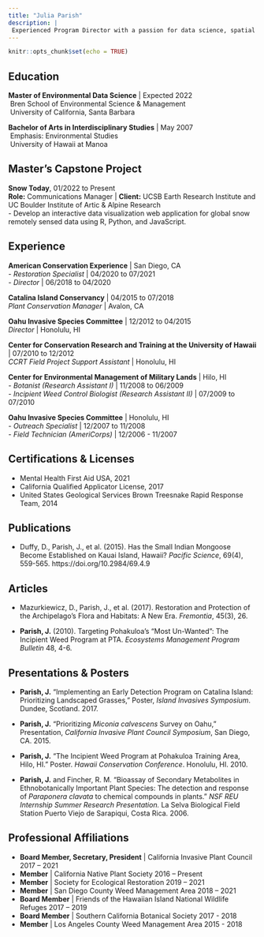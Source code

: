 ```yaml
---
title: "Julia Parish"
description: |
 Experienced Program Director with a passion for data science, spatial analysis, and conservation.
---
```


```r
knitr::opts_chunk$set(echo = TRUE)

```

## **Education**
**Master of Environmental Data Science** | Expected 2022
<br>&nbsp;Bren School of Environmental Science & Management
<br>&nbsp;University of California, Santa Barbara

**Bachelor of Arts in Interdisciplinary Studies** | May 2007
<br>&nbsp;Emphasis: Environmental Studies
<br>&nbsp;University of Hawaii at Manoa

## **Master's Capstone Project**
**Snow Today**, 01/2022 to Present<br>
**Role:** Communications Manager | **Client:** UCSB Earth Research Institute and UC Boulder Institute of Artic & Alpine Research<br> 
- Develop an interactive data visualization web application for global snow remotely sensed data using R, Python, and JavaScript. 

## **Experience**

**American Conservation Experience** | San Diego, CA
<br>- *Restoration Specialist* | 04/2020 to 07/2021
<br>- *Director* | 06/2018 to 04/2020

**Catalina Island Conservancy** | 04/2015 to 07/2018
<br>*Plant Conservation Manager* | Avalon, CA

**Oahu Invasive Species Committee** | 12/2012 to 04/2015<br>
*Director* | Honolulu, HI

**Center for Conservation Research and Training at the University of Hawaii** | 07/2010 to 12/2012<br>
*CCRT Field Project Support Assistant* | Honolulu, HI

**Center for Environmental Management of Military Lands** | Hilo, HI
<br>- *Botanist (Research Assistant I)* | 11/2008 to 06/2009
<br>- *Incipient Weed Control Biologist (Research Assistant II)* | 07/2009 to 07/2010

**Oahu Invasive Species Committee** | Honolulu, HI
<br>- *Outreach Specialist* | 12/2007 to 11/2008
<br>- *Field Technician (AmeriCorps)* | 12/2006 - 11/2007

## Certifications &  Licenses

- Mental Health First Aid USA, 2021<br>
- California Qualified Applicator License, 2017<br>
- United States Geological Services Brown Treesnake Rapid Response Team, 2014<br>

## Publications

- Duffy, D., Parish, J., et al. (2015). Has the Small Indian Mongoose Become Established on Kauai
Island, Hawaii? *Pacific Science*, 69(4), 559-565. https://doi.org/10.2984/69.4.9

## Articles

- Mazurkiewicz, D., Parish, J., et al. (2017). Restoration and Protection of the Archipelago’s Flora and Habitats: A New Era. *Fremontia*, 45(3), 26. 

-	**Parish, J.** (2010). Targeting Pohakuloa’s “Most Un-Wanted”: The Incipient Weed Program at PTA. *Ecosystems Management Program Bulletin* 48, 4-6.

## Presentations & Posters

-	**Parish, J.** "Implementing an Early Detection Program on Catalina Island: Prioritizing Landscaped Grasses," Poster, *Island Invasives Symposium*. Dundee, Scotland. 2017.

-	**Parish, J.** “Prioritizing *Miconia calvescens* Survey on Oahu,” Presentation, *California Invasive Plant Council Symposium*, San Diego, CA. 2015.

-	**Parish, J.** “The Incipient Weed Program at Pohakuloa Training Area, Hilo, HI.” Poster. *Hawaii Conservation Conference*. Honolulu, HI. 2010.

-	**Parish, J.** and Fincher, R. M. “Bioassay of Secondary Metabolites in Ethnobotanically Important Plant Species: The detection and response of *Paraponera clavata* to chemical compounds in plants.” *NSF REU Internship Summer Research Presentation.* La Selva Biological Field Station Puerto Viejo de Sarapiqui, Costa Rica. 2006.

## Professional Affiliations

- **Board Member, Secretary, President** | California Invasive Plant Council 2017 – 2021<br>
- **Member** | California Native Plant Society 2016 – Present<br>
- **Member** | Society for Ecological Restoration 2019 – 2021<br>
- **Member** | San Diego County Weed Management Area 2018 – 2021<br> 
- **Board Member** | Friends of the Hawaiian Island National Wildlife Refuges 2017 – 2019<br>
- **Board Member** | Southern California Botanical Society 2017 - 2018<br>
- **Member** | Los Angeles County Weed Management Area 2015 - 2018<br>





